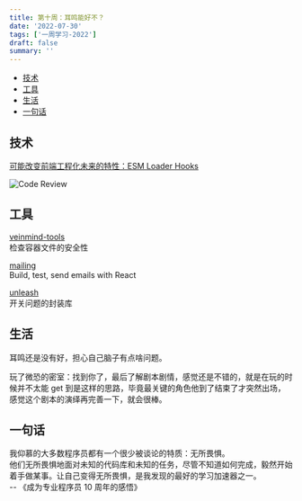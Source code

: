 ```yaml
---
title: 第十周：耳鸣能好不？
date: '2022-07-30'
tags: ['一周学习-2022']
draft: false
summary: ''
---
```


- [技术](#技术)
- [工具](#工具)
- [生活](#生活)
- [一句话](#一句话)

## 技术

[可能改变前端工程化未来的特性：ESM Loader Hooks](https://mp.weixin.qq.com/s?__biz=MzkzMjIxNTcyMA%3D%3D&mid=2247490796&idx=1&sn=ceaf8c0292012e56f35ab1205f9be330#wechat_redirect)

![Code Review](https://cdn.jsdelivr.net/gh/klaaay/pbed@main/uPic/rzB23z.jpg)

## 工具

[veinmind-tools](https://github.com/chaitin/veinmind-tools)  
检查容器文件的安全性

[mailing](https://github.com/successor-software/mailing)  
Build, test, send emails with React

[unleash](https://github.com/Unleash/unleash)  
开关问题的封装库

## 生活

耳鸣还是没有好，担心自己脑子有点啥问题。

玩了微恐的密室：找到你了，最后了解剧本剧情，感觉还是不错的，就是在玩的时候并不太能 get 到是这样的思路，毕竟最关键的角色他到了结束了才突然出场，感觉这个剧本的演绎再完善一下，就会很棒。

## 一句话

我仰慕的大多数程序员都有一个很少被谈论的特质：无所畏惧。  
他们无所畏惧地面对未知的代码库和未知的任务，尽管不知道如何完成，毅然开始着手做某事。让自己变得无所畏惧，是我发现的最好的学习加速器之一。  
-- 《成为专业程序员 10 周年的感悟》
